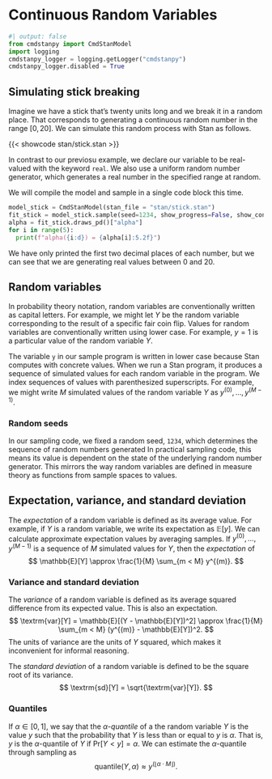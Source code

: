 # Continuous Random Variables


```python
#| output: false
from cmdstanpy import CmdStanModel
import logging
cmdstanpy_logger = logging.getLogger("cmdstanpy")
cmdstanpy_logger.disabled = True
```

## Simulating stick breaking

Imagine we have a stick that's twenty units long and we break it in a
random place.  That corresponds to generating a continuous random
number in the range $[0, 20]$.  We can simulate this random process with Stan as follows.

{{< showcode stan/stick.stan >}}

In contrast to our previosu example, we declare our variable to be real-valued with the keyword `real`.  We also use a uniform random number generator, which generates a real number in the specified range at random.

We will compile the model and sample in a single code block this time.

```python
model_stick = CmdStanModel(stan_file = "stan/stick.stan")
fit_stick = model_stick.sample(seed=1234, show_progress=False, show_console=False)
alpha = fit_stick.draws_pd()["alpha"]
for i in range(5):
  print(f"alpha({i:d}) = {alpha[i]:5.2f}")
```

We have only printed the first two decimal places of each number, but we can see that we are generating real values between 0 and 20.




## Random variables

In probability theory notation, random variables are conventionally
written as capital letters.  For example, we might let $Y$ be the
random variable corresponding to the result of a specific fair coin
flip.  Values for random variables are conventionally written using
lower case.  For example, $y = 1$ is a particular value of the
random variable $Y$.

The variable `y` in our sample program is written in lower case
because Stan computes with concrete values.  When we run a Stan
program, it produces a sequence of simulated values for each random
variable in the program.  We index sequences of values with
parenthesized superscripts.  For example, we might write $M$ simulated
values of the random variable $Y$ as $y^{(0)}, \ldots, y^{(M-1)}$.

### Random seeds

In our sampling code, we fixed a random seed, `1234`, which determines
the sequence of random numbers generated In practical sampling code,
this means its value is dependent on the state of the underlying
random number generator.  This mirrors the way random variables are
defined in measure theory as functions from sample spaces to values.



## Expectation, variance, and standard deviation

The *expectation* of a random variable is defined as its average
value. For example, if $Y$ is a random variable, we write its
expectation as $\mathbb{E}[y]$.  We can calculate approximate
expectation values by averaging samples.  If $y^{(0)}, \ldots,
y^{(M-1)}$ is a sequence of $M$ simulated values for $Y$, then the *expectation* of
$$
\mathbb{E}[Y] \approx \frac{1}{M} \sum_{m < M} y^{(m)}.
$$


### Variance and standard deviation

The *variance* of a random variable is defined as its average squared
difference from its expected value.  This is also an expectation.
$$
\textrm{var}[Y] = \mathbb{E}[(Y - \mathbb{E}[Y])^2] \approx \frac{1}{M} \sum_{m < M} (y^{(m)} - \mathbb{E}[Y])^2.
$$
The units of variance are the units of $Y$ squared, which makes it inconvenient for informal reasoning.

The *standard deviation* of a random variable is defined to be the
square root of its variance.
$$
\textrm{sd}[Y] = \sqrt{\textrm{var}[Y]}.
$$


### Quantiles

If $\alpha \in [0, 1]$, we say that the $\alpha$-*quantile* of a the
random variable $Y$ is the value $y$ such that the probability that
$Y$ is less than or equal to $y$ is $\alpha$. That is, $y$ is the
$\alpha$-quantile of $Y$ if $\textrm{Pr}[Y < y] = \alpha$. We can
estimate the $\alpha$-quantile through sampling as
$$
\textrm{quantile}(Y, \alpha)
\approx y^{(\lfloor \alpha \cdot M \rfloor)}.
$$

